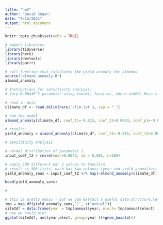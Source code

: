 ```yaml
---
title: "hw3"
author: "David Segan"
date: "4/15/2021"
output: html_document
---
```


```r
knitr::opts_chunk$set(echo = TRUE)
```

```r
# import libraries
library(tidyverse)
library(here)
library(devtools)
library(purrr)

```

```r
# call function that calculates the yield anomaly for almonds
source("almond_anomaly.R")
almond_anomaly

```

```r
# Instructions for sensitivity analysis:
# Vary 0.0043P^2 parameter using rnorm() function, where n=500. Mean = parameter, stdv = 0.001

# read in data
climate_df <- read.delim(here('clim.txt'), sep = " ")

# run the model
almond_anomaly(climate_df, coef_t1=-0.015, coef_t2=0.0043, coef_p1=-0.07, coef_p2=0.0043, intercept=0.28)

# results
yield_anomaly = almond_anomaly(climate_df, coef_t1=-0.015, coef_t2=0.0043, coef_p1=-0.07, coef_p2=0.0043, intercept=0.28)

# sensitivity analysis 

# normal distribution of parameter 2
input_coef_t2 = rnorm(mean=0.0043, sd = 0.001, n=500)

# apply 500 different par 2 values to function 
# result is 500 lists. each has two columns (year and yield anomalies) and 22 rows
yield_anomaly_sens = input_coef_t2 %>% map(~almond_anomaly(climate_df, coef_t1=-0.015, coef_t2=.x, coef_p1=-0.07, coef_p2=0.0043, intercept=0.28))

head(yield_anomaly_sens)

#

# this is pretty messy - but we can extract a useful data structure,lets say we want # just the annual data (not the mean), and then reformat as a data frame with nice column names
tmp = map_df(yield_anomaly_sens,`[`, c("annual")) 
site2df = data.frame(year = tmp$annual$year, elect= tmp$annual$elect)
# now we could plot
ggplot(site2df, aes(year,elect, group=year ))+geom_boxplot()




```

